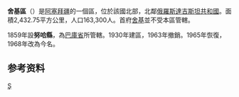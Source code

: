 {{Infobox settlement
| name = 舍基區
| other_name                   = Shaki District
| type                   = [[阿塞拜疆行政区划|区]]
| image_skyline          = 
| image_map              = Shaki District in Azerbaijan 2021.svg
| map_caption = 在阿塞拜疆的位置
| parts_type             = 定居点<ref name="preslib">{{cite web |url=https://files.preslib.az/projects/azerbaijan/gl2.pdf |title=İnzibati-ərazi vahidləri |author=<!--Not stated--> |website=preslib.az |access-date=2021-02-28 }}</ref>
| parts = 71
| established_title       = 建立
| established_date        = 1930-08-08
| subdivision_type       = [[国家|国家]]
| subdivision_name       = {{flag|Azerbaijan}}
| subdivision_type1      = [[阿塞拜疆行政区划|经济区]]
| subdivision_name1      = {{tsl|en|Shaki-Zagatala Economic Region||Shaki-Zagatala}}
| area_magnitude         =
| area_total_km2         = 2430
| population_as_of       = {{tsl|en|Census in Azerbaijan||2020}}
| population_total       = 188100
| population_footnotes   =<ref name="statgov">{{cite web |url=https://www.stat.gov.az/source/demoqraphy/ap/az/population_2020.zip |title=Population of Azerbaijan |author=<!--Not stated--> |website=stat.gov.az |publisher=[[阿塞拜疆国家统计委员会|State Statistics Committee]] |access-date=2021-02-22 }}</ref>
| population_density_km2 = auto
| timezone               = [[阿塞拜疆标准时间|AZT]]
| utc_offset             = +4
| elevation_m            = 
| postal_code            = 5500
| seat_type              = 首府
| seat                   = [[舍基|舍基]]
| leader_title           = 区长
| leader_name            = Elkhan Usubov
| website                = {{url|http://sheki-ih.gov.az}}
}}
'''舍基區'''（{{lang-az|Şəki rayonu}}）是[[阿塞拜疆|阿塞拜疆]]的一個區，位於該國北部，北鄰[[俄羅斯|俄羅斯]][[達吉斯坦共和國|達吉斯坦共和國]]。面積2,432.75平方公里，人口163,300人。首府[[舍基|舍基]]並不受本區管轄。

1859年設'''努哈縣'''，為[[巴庫省|巴庫省]]所管轄。1930年建區，1963年撤銷。1965年恢復，1968年改為今名。

==参考资料==
{{refs}}

{{coord|display=title}}
{{亞塞拜然行政區劃}}
{{normdaten}}

[[Category:阿塞拜疆行政區劃|Ş]]
{{Azerbaijan-geo-stub}}